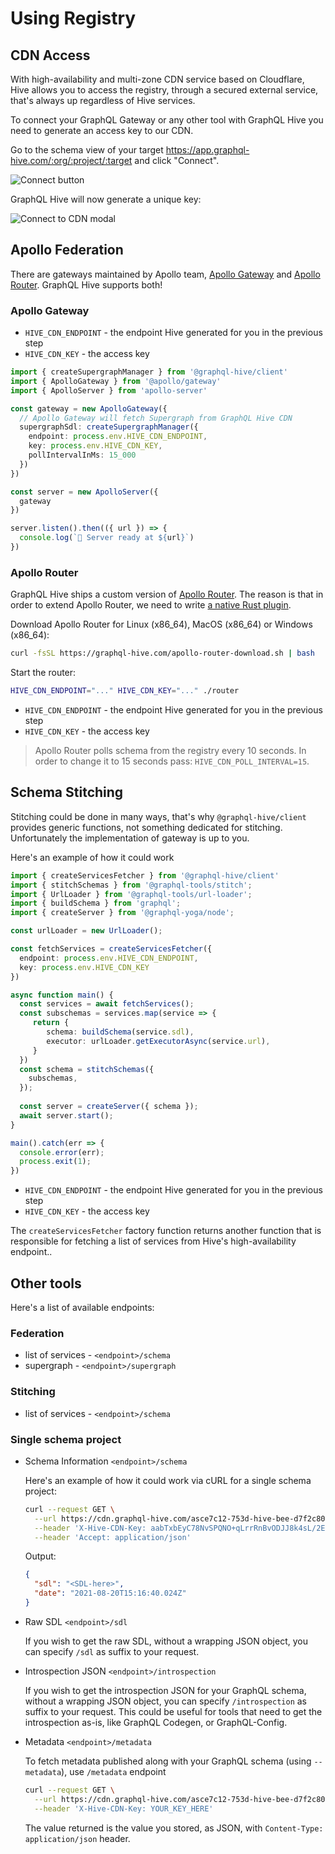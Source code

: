 # Using Registry

## CDN Access

With high-availability and multi-zone CDN service based on Cloudflare, Hive allows you to access the registry, through a secured external service, that's always up regardless of Hive services.

To connect your GraphQL Gateway or any other tool with GraphQL Hive you need to generate an access key to our CDN.

Go to the schema view of your target https://app.graphql-hive.com/:org/:project/:target and click "Connect".

![Connect button](../../public/schema-view-connect-button.png)

GraphQL Hive will now generate a unique key:

![Connect to CDN modal](../../public/connect-to-cdn-modal.png)

## Apollo Federation

There are gateways maintained by Apollo team, [Apollo Gateway](#apollo-gateway) and [Apollo Router](#apollo-router). GraphQL Hive supports both!

### Apollo Gateway

- `HIVE_CDN_ENDPOINT` - the endpoint Hive generated for you in the previous step
- `HIVE_CDN_KEY` - the access key

```typescript
import { createSupergraphManager } from '@graphql-hive/client'
import { ApolloGateway } from '@apollo/gateway'
import { ApolloServer } from 'apollo-server'

const gateway = new ApolloGateway({
  // Apollo Gateway will fetch Supergraph from GraphQL Hive CDN
  supergraphSdl: createSupergraphManager({
    endpoint: process.env.HIVE_CDN_ENDPOINT,
    key: process.env.HIVE_CDN_KEY,
    pollIntervalInMs: 15_000
  })
})

const server = new ApolloServer({
  gateway
})

server.listen().then(({ url }) => {
  console.log(`🚀 Server ready at ${url}`)
})
```

### Apollo Router

GraphQL Hive ships a custom version of [Apollo Router](https://www.apollographql.com/docs/router/). The reason is that in order to extend Apollo Router, we need to write [a native Rust plugin](https://www.apollographql.com/docs/router/customizations/native).

Download Apollo Router for Linux (x86_64), MacOS (x86_64) or Windows (x86_64):

```bash
curl -fsSL https://graphql-hive.com/apollo-router-download.sh | bash
```

Start the router:

```bash
HIVE_CDN_ENDPOINT="..." HIVE_CDN_KEY="..." ./router
```

- `HIVE_CDN_ENDPOINT` - the endpoint Hive generated for you in the previous step
- `HIVE_CDN_KEY` - the access key

> Apollo Router polls schema from the registry every 10 seconds. In order to change it to 15 seconds pass: `HIVE_CDN_POLL_INTERVAL=15`.

## Schema Stitching

Stitching could be done in many ways, that's why `@graphql-hive/client` provides generic functions, not something dedicated for stitching. Unfortunately the implementation of gateway is up to you.

Here's an example of how it could work

```typescript
import { createServicesFetcher } from '@graphql-hive/client'
import { stitchSchemas } from '@graphql-tools/stitch';
import { UrlLoader } from '@graphql-tools/url-loader';
import { buildSchema } from 'graphql';
import { createServer } from '@graphql-yoga/node';

const urlLoader = new UrlLoader();

const fetchServices = createServicesFetcher({
  endpoint: process.env.HIVE_CDN_ENDPOINT,
  key: process.env.HIVE_CDN_KEY
})

async function main() {
  const services = await fetchServices();
  const subschemas = services.map(service => {
     return {
        schema: buildSchema(service.sdl),
        executor: urlLoader.getExecutorAsync(service.url),
     }
  })
  const schema = stitchSchemas({
    subschemas,
  });
  
  const server = createServer({ schema });
  await server.start();
}

main().catch(err => {
  console.error(err);
  process.exit(1);
})
```

- `HIVE_CDN_ENDPOINT` - the endpoint Hive generated for you in the previous step
- `HIVE_CDN_KEY` - the access key

The `createServicesFetcher` factory function returns another function that is responsible for fetching a list of services from Hive's high-availability endpoint..

## Other tools

Here's a list of available endpoints:

### Federation

- list of services - `<endpoint>/schema`
- supergraph - `<endpoint>/supergraph`

### Stitching

- list of services - `<endpoint>/schema`

### Single schema project

- Schema Information `<endpoint>/schema`

  Here's an example of how it could work via cURL for a single schema project:

  ```bash
  curl --request GET \
    --url https://cdn.graphql-hive.com/asce7c12-753d-hive-bee-d7f2c803e232/schema \
    --header 'X-Hive-CDN-Key: aabTxbEyC78NvSPQNO+qLrrRnBvODJJ8k4sL/2EtIwc=' \
    --header 'Accept: application/json'
  ```

  Output:

  ```json
  {
    "sdl": "<SDL-here>",
    "date": "2021-08-20T15:16:40.024Z"
  }
  ```

- Raw SDL `<endpoint>/sdl`

  If you wish to get the raw SDL, without a wrapping JSON object, you can specify `/sdl` as suffix to your request.

- Introspection JSON `<endpoint>/introspection`

  If you wish to get the introspection JSON for your GraphQL schema, without a wrapping JSON object, you can specify `/introspection` as suffix to your request.
  This could be useful for tools that need to get the introspection as-is, like GraphQL Codegen, or GraphQL-Config.

- Metadata `<endpoint>/metadata`

  To fetch metadata published along with your GraphQL schema (using `--metadata`), use `/metadata` endpoint

  ```bash
  curl --request GET \
    --url https://cdn.graphql-hive.com/asce7c12-753d-hive-bee-d7f2c803e232/metadata \
    --header 'X-Hive-CDN-Key: YOUR_KEY_HERE'
  ```

  The value returned is the value you stored, as JSON, with `Content-Type: application/json` header.
